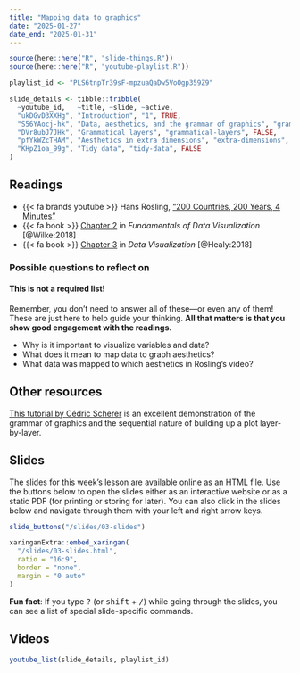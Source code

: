 ```yaml
---
title: "Mapping data to graphics"
date: "2025-01-27"
date_end: "2025-01-31"
---
```


```r
source(here::here("R", "slide-things.R"))
source(here::here("R", "youtube-playlist.R"))

playlist_id <- "PLS6tnpTr39sF-mpzuaQaDw5VoOgp359Z9"

slide_details <- tibble::tribble(
  ~youtube_id,   ~title, ~slide, ~active,
  "ukDGvD3XXHg", "Introduction", "1", TRUE,
  "S56YAocj-hk", "Data, aesthetics, and the grammar of graphics", "grammar-of-graphics", FALSE,
  "DVr8ubJ7JHk", "Grammatical layers", "grammatical-layers", FALSE,
  "pfYkWZcTHAM", "Aesthetics in extra dimensions", "extra-dimensions", FALSE,
  "KHpZ1oa_99g", "Tidy data", "tidy-data", FALSE
)
```

## Readings

- {{< fa brands youtube >}} Hans Rosling, ["200 Countries, 200 Years, 4 Minutes"](https://www.youtube.com/watch?v=jbkSRLYSojo)
- {{< fa book >}} [Chapter 2](https://clauswilke.com/dataviz/aesthetic-mapping.html) in *Fundamentals of Data Visualization* [@Wilke:2018]
- {{< fa book >}} [Chapter 3](http://socviz.co/makeplot.html) in *Data Visualization* [@Healy:2018]

### Possible questions to reflect on

::: {.callout-warning}
#### This is not a required list!

Remember, you don't need to answer all of these—or even any of them! These are just here to help guide your thinking. **All that matters is that you show good engagement with the readings.**
:::

- Why is it important to visualize variables and data?
- What does it mean to map data to graph aesthetics?
- What data was mapped to which aesthetics in Rosling's video?

## Other resources

[This tutorial by Cédric Scherer](https://www.cedricscherer.com/2019/05/17/the-evolution-of-a-ggplot-ep.-1/) is an excellent demonstration of the grammar of graphics and the sequential nature of building up a plot layer-by-layer.


## Slides

The slides for this week's lesson are available online as an HTML file. Use the buttons below to open the slides either as an interactive website or as a static PDF (for printing or storing for later). You can also click in the slides below and navigate through them with your left and right arrow keys.

```r
slide_buttons("/slides/03-slides")

xaringanExtra::embed_xaringan(
  "/slides/03-slides.html",
  ratio = "16:9",
  border = "none",
  margin = "0 auto"
)
```

:::{.callout-tip}
**Fun fact**: If you type <kbd>?</kbd> (or <kbd>shift</kbd> + <kbd>/</kbd>) while going through the slides, you can see a list of special slide-specific commands.
:::


## Videos

```r
youtube_list(slide_details, playlist_id)
```
